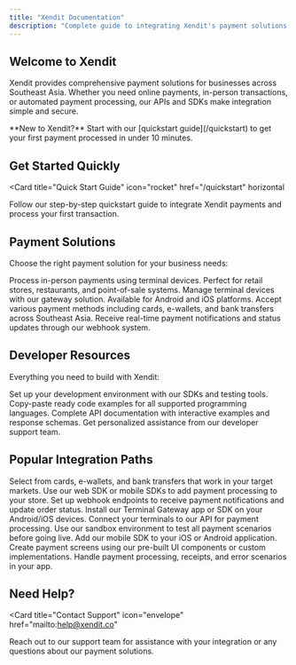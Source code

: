 ```yaml
---
title: "Xendit Documentation"
description: "Complete guide to integrating Xendit's payment solutions for online and in-person transactions"
---
```


## Welcome to Xendit

Xendit provides comprehensive payment solutions for businesses across Southeast Asia. Whether you need online payments, in-person transactions, or automated payment processing, our APIs and SDKs make integration simple and secure.

<Info>
**New to Xendit?** Start with our [quickstart guide](/quickstart) to get your first payment processed in under 10 minutes.
</Info>

## Get Started Quickly

<Card
  title="Quick Start Guide"
  icon="rocket"
  href="/quickstart"
  horizontal
>
  Follow our step-by-step quickstart guide to integrate Xendit payments and process your first transaction.
</Card>

## Payment Solutions

Choose the right payment solution for your business needs:

<CardGroup cols={2}>
  <Card
    title="Terminal API"
    icon="terminal"
    href="/api-reference/terminal-api/introduction"
  >
    Process in-person payments using terminal devices. Perfect for retail stores, restaurants, and point-of-sale systems.
  </Card>
  <Card
    title="Terminal Gateway"
    icon="smartphone"
    href="/api-reference/terminal-gateway/introduction"
  >
    Manage terminal devices with our gateway solution. Available for Android and iOS platforms.
  </Card>
  <Card
    title="Payment Methods"
    icon="credit-card"
    href="/api-reference/terminal-api/introduction"
  >
    Accept various payment methods including cards, e-wallets, and bank transfers across Southeast Asia.
  </Card>
  <Card
    title="Webhooks"
    icon="webhook"
    href="/api-reference/terminal-api/callbacks"
  >
    Receive real-time payment notifications and status updates through our webhook system.
  </Card>
</CardGroup>

## Developer Resources

Everything you need to build with Xendit:

<CardGroup cols={2}>
  <Card
    title="Development Setup"
    icon="code"
    href="/development"
  >
    Set up your development environment with our SDKs and testing tools.
  </Card>
  <Card
    title="Code Examples"
    icon="terminal"
    href="/essentials/code"
  >
    Copy-paste ready code examples for all supported programming languages.
  </Card>
  <Card
    title="API Reference"
    icon="book"
    href="/api-reference/terminal-api/introduction"
  >
    Complete API documentation with interactive examples and response schemas.
  </Card>
  <Card
    title="Support & Help"
    icon="life-ring"
    href="mailto:help@xendit.co"
  >
    Get personalized assistance from our developer support team.
  </Card>
</CardGroup>

## Popular Integration Paths

<Tabs>
<Tab title="E-commerce Store">
  <Steps>
  <Step title="Choose payment methods">
    Select from cards, e-wallets, and bank transfers that work in your target markets.
  </Step>
  <Step title="Integrate checkout">
    Use our web SDK or mobile SDKs to add payment processing to your store.
  </Step>
  <Step title="Handle webhooks">
    Set up webhook endpoints to receive payment notifications and update order status.
  </Step>
  </Steps>
</Tab>

<Tab title="Retail POS System">
  <Steps>
  <Step title="Set up Terminal Gateway">
    Install our Terminal Gateway app or SDK on your Android/iOS devices.
  </Step>
  <Step title="Configure Terminal API">
    Connect your terminals to our API for payment processing.
  </Step>
  <Step title="Test transactions">
    Use our sandbox environment to test all payment scenarios before going live.
  </Step>
  </Steps>
</Tab>

<Tab title="Mobile App">
  <Steps>
  <Step title="Install mobile SDK">
    Add our mobile SDK to your iOS or Android application.
  </Step>
  <Step title="Implement payment flow">
    Create payment screens using our pre-built UI components or custom implementations.
  </Step>
  <Step title="Process payments">
    Handle payment processing, receipts, and error scenarios in your app.
  </Step>
  </Steps>
</Tab>
</Tabs>

## Need Help?

<Card
  title="Contact Support"
  icon="envelope"
  href="mailto:help@xendit.co"
>
  Reach out to our support team for assistance with your integration or any questions about our payment solutions.
</Card>
